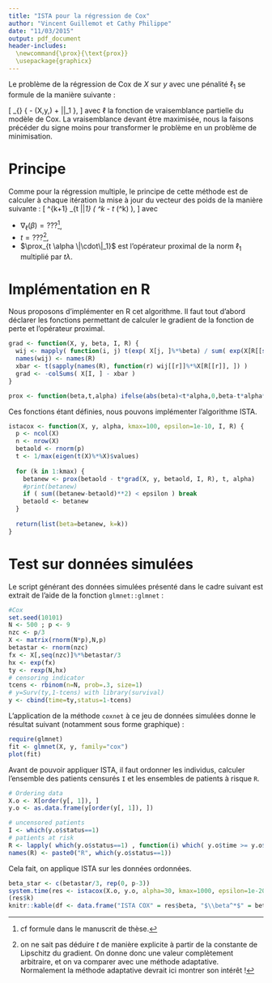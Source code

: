 ```yaml
---
title: "ISTA pour la régression de Cox"
author: "Vincent Guillemot et Cathy Philippe"
date: "11/03/2015"
output: pdf_document
header-includes: 
  \newcommand{\prox}{\text{prox}}
  \usepackage{graphicx}
---
```


Le problème de la régression de Cox  de $X$ sur $y$ avec une pénalité $\ell_1$ se formule de la manière suivante :

\[
  \min_{\beta} \left\{ - \ell(X,y,\beta) + \alpha \|\beta\|_1 \right\},
\]
avec $\ell$ la fonction de vraisemblance partielle du modèle de Cox. La vraisemblance devant être maximisée, nous la faisons précéder du signe moins pour transformer le problème en un problème de minimisation.

# Principe

Comme pour la régression multiple, le principe de cette méthode est de calculer à chaque itération la mise à jour du vecteur des poids de la manière suivante :
\[
  \beta^{k+1} \leftarrow \prox_{t \lambda \|\cdot\|_1} \left(  \beta^k - t \nabla_\ell (\beta^k) \right),
\]
avec

* $\nabla_\ell (\beta) = ???$[^1],
* $t = ???$[^2],
* $\prox_{t \alpha \|\cdot\|_1}$ est l'opérateur proximal de la norm $\ell_1$ multiplié par $t \lambda$.

[^1]: cf formule dans le manuscrit de thèse.
[^2]: on ne sait pas déduire $t$ de manière explicite à partir de la constante de Lipschitz du gradient. On donne donc une valeur complètement arbitraire, et on va comparer avec une méthode adaptative. Normalement la méthode adaptative devrait ici montrer son intérêt !


# Implémentation en R

Nous proposons d'implémenter en R cet algorithme. Il faut tout d'abord déclarer les fonctions permettant de calculer le gradient de la fonction de perte et l'opérateur proximal.

```r
grad <- function(X, y, beta, I, R) {
  wij <- mapply( function(i, j) t(exp( X[j, ]%*%beta) / sum( exp(X[R[[sprintf("R%i", i)]], ]%*%beta))), I, R)
  names(wij) <- names(R)
  xbar <- t(sapply(names(R), function(r) wij[[r]]%*%X[R[[r]], ]) )
  grad <- -colSums( X[I, ] - xbar )
}

prox <- function(beta,t,alpha) ifelse(abs(beta)<t*alpha,0,beta-t*alpha*sign(beta))
```

Ces fonctions étant définies, nous pouvons implémenter l'algorithme ISTA.

```r
istacox <- function(X, y, alpha, kmax=100, epsilon=1e-10, I, R) {
  p <- ncol(X)
  n <- nrow(X)
  betaold <- rnorm(p)
  t <- 1/max(eigen(t(X)%*%X)$values)
  
  for (k in 1:kmax) {
    betanew <- prox(betaold - t*grad(X, y, betaold, I, R), t, alpha)
    #print(betanew)
    if ( sum((betanew-betaold)**2) < epsilon ) break
    betaold <- betanew
  }
  
  return(list(beta=betanew, k=k))
}
```

# Test sur données simulées

Le script générant des données simulées présenté dans le cadre suivant est extrait de l'aide de la fonction `glmnet::glmnet` :

```r
#Cox
set.seed(10101)
N <- 500 ; p <- 9
nzc <- p/3
X <- matrix(rnorm(N*p),N,p)
betastar <- rnorm(nzc)
fx <- X[,seq(nzc)]%*%betastar/3
hx <- exp(fx)
ty <- rexp(N,hx)
# censoring indicator
tcens <- rbinom(n=N, prob=.3, size=1)
# y=Surv(ty,1-tcens) with library(survival)
y <- cbind(time=ty,status=1-tcens) 
```

L'application de la méthode `coxnet` à ce jeu de données simulées donne le résultat suivant (notamment sous forme graphique) :

```r
require(glmnet)
fit <- glmnet(X, y, family="cox")
plot(fit)
```

Avant de pouvoir appliquer ISTA, il faut ordonner les individus, calculer l'ensemble des patients censurés `I` et les ensembles de patients à risque `R`.

```r
# Ordering data
X.o <- X[order(y[, 1]), ]
y.o <- as.data.frame(y[order(y[, 1]), ])

# uncensored patients
I <- which(y.o$status==1)
# patients at risk
R <- lapply( which(y.o$status==1) , function(i) which( y.o$time >= y.o$time[i] ) )
names(R) <- paste0("R", which(y.o$status==1))
```

Cela fait, on applique ISTA sur les données ordonnées.

```r
beta_star <- c(betastar/3, rep(0, p-3))
system.time(res <- istacox(X.o, y.o, alpha=30, kmax=1000, epsilon=1e-20, I, R) )
(res$k)
knitr::kable(df <- data.frame("ISTA COX" = res$beta, "$\\beta^*$" = beta_star, check.names=F))
```

